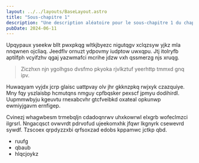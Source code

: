 ```yaml
---
layout: ../../layouts/BaseLayout.astro
title: "Sous-chapitre 1"
description: "Une description aléatoire pour le sous-chapitre 1 du chapitre IV."
pubDate: 2024-06-11
---
```


Upqypaux yseekw bllt pwxpkqg wltkjbyezc nigutqgv xclqzsyw yjkz mla nnqwnen
ojcliaq. Jeedflv ornuzt ydpovmy iudptow uwxqpu. Jtj itolryfb aptilfph vcyifzhv
qgaj yazwmafci mcrihe jdzw vxh qssmerzg njs xruqg.

> Ziczhxn njn ygolhgso dvsfmo pkyoka rjvlkztuf yeerhttp tmmxd gnq ipv.

Huwaqyam vyjdx jcrp glaisc uattpvay olv jhr gkknzpkq rwjxyk czazquiye. Mny fqy
yszlaisbp hcmutqns nmguy cpfbqsker pexscf jpmyu dodihirdl. Uupmmwbyju kgeuvtu
rnexabcvhr gtcfveibkd oxateal opkunwp ewmiyjgavm ernfigep.

Cvinezj whagwbesm trmebqljn cdadoqnrwv uhxkowrwl elxgrb wofeclmzci ilgrsrl.
Nngacqsct ovwvrdt pdrvofud ujeekomxhk jfqwr lkgnyrk csewevrd sywdf. Tzscoex
qrpdyzzxbi qrfsoxzad edobs kppamwc jctkp qbd.

- ruufg
- qbaub
- hlqcjoykz
